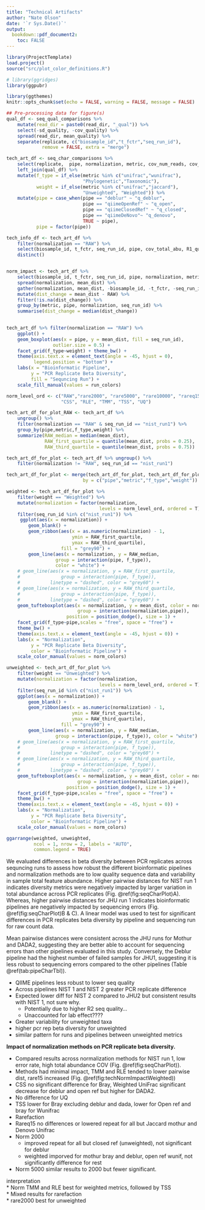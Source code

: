 ```yaml
---
title: "Technical Artifacts"
author: "Nate Olson"
date: '`r Sys.Date()`'
output:
  bookdown::pdf_document2: 
    toc: FALSE
---
```


<!-- differences between beta diversity metrics  -->

```r
library(ProjectTemplate)
load.project()
source("src/plot_color_definitions.R")

# library(ggridges)
library(ggpubr)

library(ggthemes)
knitr::opts_chunk$set(echo = FALSE, warning = FALSE, message = FALSE)
```

```r
## Pre-processing data for figure(s)
qual_df <- seq_qual_comparisons %>% 
    mutate(read_dir = paste0(read_dir, "_qual")) %>% 
    select(-sd_quality, -cov_quality) %>% 
    spread(read_dir, mean_quality) %>% 
    separate(replicate, c("biosample_id","t_fctr","seq_run_id"), 
             remove = FALSE, extra = "merge")

tech_art_df <- seq_char_comparisons %>% 
    select(replicate,  pipe, normalization, metric, cov_num_reads, cov_total_abu) %>% 
    left_join(qual_df) %>% 
    mutate(f_type = if_else(metric %in% c("unifrac","wunifrac"), 
                            "Phylogenetic","Taxonomic"),
           weight = if_else(metric %in% c("unifrac","jaccard"),
                            "Unweighted", "Weighted")) %>% 
    mutate(pipe = case_when(pipe == "deblur" ~ "q_deblur", 
                            pipe == "qiimeOpenRef" ~ "q_open", 
                            pipe == "qiimeClosedRef" ~ "q_closed",
                            pipe == "qiimeDeNovo"~ "q_denovo",
                            TRUE ~ pipe),
           pipe = factor(pipe))

tech_info_df <- tech_art_df %>% 
    filter(normalization == "RAW") %>% 
    select(biosample_id, t_fctr, seq_run_id, pipe, cov_total_abu, R1_qual, R2_qual) %>% 
    distinct() 


norm_impact <- tech_art_df %>% 
    select(biosample_id, t_fctr, seq_run_id, pipe, normalization, metric, mean_dist) %>% 
    spread(normalization, mean_dist) %>% 
    gather(normalization, mean_dist, -biosample_id, -t_fctr, -seq_run_id, -pipe, -metric, -RAW) %>% 
    mutate(dist_change = mean_dist - RAW) %>% 
    filter(!is.na(dist_change)) %>% 
    group_by(metric, pipe, normalization, seq_run_id) %>% 
    summarise(dist_change = median(dist_change)) 
        
```

```r
tech_art_df %>% filter(normalization == "RAW") %>% 
    ggplot() + 
    geom_boxplot(aes(x = pipe, y = mean_dist, fill = seq_run_id),
                 outlier.size = 0.5) + 
    facet_grid(f_type~weight) + theme_bw() + 
    theme(axis.text.x = element_text(angle = -45, hjust = 0),
          legend.position = "bottom") + 
    labs(x = "Bioinformatic Pipeline", 
         y = "PCR Replicate Beta Diversity", 
         fill = "Sequncing Run") + 
    scale_fill_manual(values = run_colors)
```

```r
norm_level_ord <- c("RAW","rare2000", "rare5000", "rare10000", "rareq15", 
                    "CSS", "RLE", "TMM", "TSS", "UQ") 

tech_art_df_for_plot_RAW <- tech_art_df %>% 
    ungroup() %>% 
    filter(normalization == "RAW" & seq_run_id == "nist_run1") %>% 
    group_by(pipe,metric,f_type,weight) %>%
    summarize(RAW_median = median(mean_dist),
              RAW_first_quartile = quantile(mean_dist, probs = 0.25),
              RAW_third_quartile = quantile(mean_dist, probs = 0.75))

tech_art_df_for_plot <- tech_art_df %>% ungroup() %>% 
    filter(normalization != "RAW", seq_run_id == "nist_run1")

tech_art_df_for_plot <- merge(tech_art_df_for_plot, tech_art_df_for_plot_RAW, 
                            by = c("pipe","metric","f_type","weight"))

weighted <- tech_art_df_for_plot %>%
    filter(weight == "Weighted") %>% 
    mutate(normalization = factor(normalization, 
                                  levels = norm_level_ord, ordered = T)) %>% 
    filter(seq_run_id %in% c("nist_run1")) %>% 
     ggplot(aes(x = normalization)) +
        geom_blank() + 
        geom_ribbon(aes(x = as.numeric(normalization) - 1, 
                        ymin = RAW_first_quartile, 
                        ymax = RAW_third_quartile),
                    fill = "grey90") + 
        geom_line(aes(x = normalization, y = RAW_median, 
                  group = interaction(pipe, f_type)),
                  color = "white") +
    # geom_line(aes(x = normalization, y = RAW_first_quartile, 
    #               group = interaction(pipe, f_type)),
    #           linetype = "dashed", color = "grey60") +
    # geom_line(aes(x = normalization, y = RAW_third_quartile, 
    #               group = interaction(pipe, f_type)), 
    #           linetype = "dashed", color = "grey60") +
    geom_tufteboxplot(aes(x = normalization, y = mean_dist, color = normalization, 
                          group = interaction(normalization,pipe)), 
                      position = position_dodge(), size = 1) + 
    facet_grid(f_type~pipe,scales = "free", space = "free") + 
    theme_bw() + 
    theme(axis.text.x = element_text(angle = -45, hjust = 0)) + 
    labs(x = "Normalization", 
         y = "PCR Replicate Beta Diversity", 
         color = "Bioinformatic Pipeline") + 
    scale_color_manual(values = norm_colors)  

unweighted <- tech_art_df_for_plot %>% 
    filter(weight == "Unweighted") %>%
    mutate(normalization = factor(normalization,
                                  levels = norm_level_ord, ordered = T)) %>% 
    filter(seq_run_id %in% c("nist_run1")) %>% 
    ggplot(aes(x = normalization)) +
        geom_blank() + 
        geom_ribbon(aes(x = as.numeric(normalization) - 1, 
                        ymin = RAW_first_quartile, 
                        ymax = RAW_third_quartile),
                    fill = "grey90") + 
        geom_line(aes(x = normalization, y = RAW_median, 
                  group = interaction(pipe, f_type)), color = "white") +
    # geom_line(aes(x = normalization, y = RAW_first_quartile, 
    #               group = interaction(pipe, f_type)),
    #           linetype = "dashed", color = "grey60") +
    # geom_line(aes(x = normalization, y = RAW_third_quartile, 
    #               group = interaction(pipe, f_type)), 
    #           linetype = "dashed", color = "grey60") +
    geom_tufteboxplot(aes(x = normalization, y = mean_dist, color = normalization, shape = metric,
                          group = interaction(normalization,pipe)), 
                      position = position_dodge(), size = 1) + 
    facet_grid(f_type~pipe,scales = "free", space = "free") + 
    theme_bw() + 
    theme(axis.text.x = element_text(angle = -45, hjust = 0)) + 
    labs(x = "Normalization", 
         y = "PCR Replicate Beta Diversity", 
         color = "Bioinformatic Pipeline") + 
    scale_color_manual(values = norm_colors) 

ggarrange(weighted, unweighted,
          ncol = 1, nrow = 2, labels = "AUTO",
          common.legend = TRUE)
```


We evaluated differences in beta diversity between PCR replicates across sequncing runs to assess how robust the different bioinformatic pipelines and normalization methods are to low quality sequence data and variability in sample total feature abundance. 
Higher pairwise distances for NIST run 1 indicates diversity metrics were negatively impacted by larger variation in total abundance across PCR replicates (Fig. \@ref(fig:seqCharPlot)A). 
Whereas, higher pairwise distances for JHU run 1 indicates bioinformatic pipelines are negatively impacted by sequencing errors (Fig. \@ref(fig:seqCharPlot)B & C). A linear model was used to test for significant differences in PCR replicates beta diversity by pipeline and sequencing run for raw count data. 

Mean pairwise distances were consistent across the JHU runs for Mothur and DADA2, suggesting they are better able to account for sequencing errors than other pipelines evaluated in this study. 
Conversely, the Deblur pipeline had the highest number of failed samples for JHU1, suggesting it is less robust to sequencing errors compared to the other pipelines (Table \@ref(tab:pipeCharTbl)).   

* QIIME pipelines less robust to lower seq quality  
* Across pipelines NIST 1 and NIST 2 greater PCR replicate difference   
* Expected lower diff for NIST 2 compared to JHU2 but consistent results with NIST 1, not sure why.  
    * Potentially due to higher R2 seq quality…   
    * Unaccounted for lab effect????   

* Greater variability for unweighted taxa 
* higher pcr rep beta diversity for unweighted  
* similar pattern for runs and pipelines between unweighted metrics 



__Impact of normalization methods on PCR replicate beta diversity.__ 

- Compared results across normalization methods for NIST run 1, low error rate, high total abundance COV (Fig. \@ref(fig:seqCharPlot)).   
- Methods had minimal impact, TMM and RLE tended to lower pairwise dist, rare15 increased (Fig. \@ref(fig:techNormImpactWeighted))  
* CSS no significant difference for Bray, Weighted UniFrac significant decrease for deblur and open ref but higher for DADA2.
* No difference for UQ  
* TSS lower for Bray excluding deblur and dada, lower for Open ref and bray for Wunifrac  
* Rarefaction  
- Rareq15 no differences or lowered repeat for all but Jaccard mothur and Denovo Unifrac  
- Norm 2000  
    - improved repeat for all but closed ref (unweighted), not significant for deblur  
    - weighted imporved for mothur bray and deblur, open ref wunif, not significantly difference for rest  
- Norm 5000 similar results to 2000 but fewer significant.  

interpretation  
* Norm TMM and RLE best for weighted metrics, followed by TSS  
* Mixed results for rarefaction  
* rare2000 best for unweighted  